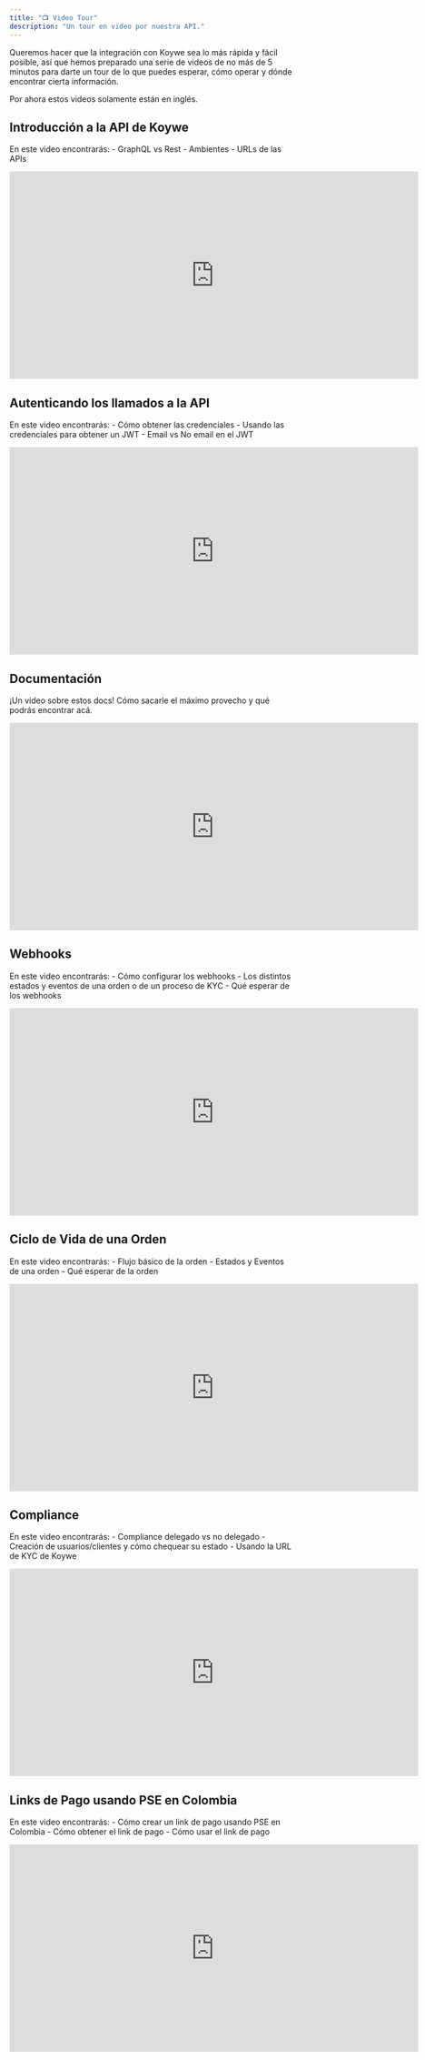 ```yaml
---
title: "📺 Video Tour"
description: "Un tour en video por nuestra API."
---
```


Queremos hacer que la integración con Koywe sea lo más rápida y fácil posible, así que hemos preparado una serie de videos de no más de 5 minutos para darte un tour de lo que puedes esperar, cómo operar y dónde encontrar cierta información.

Por ahora estos videos solamente están en inglés.

## Introducción a la API de Koywe

En este video encontrarás:
    - GraphQL vs Rest
    - Ambientes
    - URLs de las APIs

<iframe width="720" height="365" src="https://www.loom.com/embed/47b4d5ada23d40cb829ea30df8103a24?sid=17ac11e7-f4a7-4abe-922a-31dbc88d4e06" frameborder="0" allow="accelerometer; autoplay; clipboard-write; encrypted-media; gyroscope; picture-in-picture" webkitallowfullscreen mozallowfullscreen allowfullscreen></iframe>

## Autenticando los llamados a la API

En este video encontrarás:
    - Cómo obtener las credenciales
    - Usando las credenciales para obtener un JWT
    - Email vs No email en el JWT

<iframe width="720" height="365" src="https://www.loom.com/embed/dec4549b8f584e3391e4359a68175994?sid=b714fd8c-f008-4a0a-af89-3d1831985cef" frameborder="0" allow="accelerometer; autoplay; clipboard-write; encrypted-media; gyroscope; picture-in-picture" webkitallowfullscreen mozallowfullscreen allowfullscreen></iframe>

## Documentación

¡Un video sobre estos docs! Cómo sacarle el máximo provecho y qué podrás encontrar acá.

<iframe width="720" height="365" src="https://www.loom.com/embed/96cac5b644f44fc8a5bbc374df3bd0f9?sid=cb438a3b-75fa-4265-b29f-a5e41e208499" frameborder="0" allow="accelerometer; autoplay; clipboard-write; encrypted-media; gyroscope; picture-in-picture" webkitallowfullscreen mozallowfullscreen allowfullscreen></iframe>

## Webhooks

En este video encontrarás:
    - Cómo configurar los webhooks
    - Los distintos estados y eventos de una orden o de un proceso de KYC
    - Qué esperar de los webhooks

<iframe width="720" height="365" src="https://www.loom.com/embed/0f43ddd2918d4cae88057949e1bcc6c7?sid=8e9ccf4f-f2ef-4c36-8ca8-85c4d221f48f" frameborder="0" allow="accelerometer; autoplay; clipboard-write; encrypted-media; gyroscope; picture-in-picture" webkitallowfullscreen mozallowfullscreen allowfullscreen></iframe>

## Ciclo de Vida de una Orden

En este video encontrarás:
    - Flujo básico de la orden
    - Estados y Eventos de una orden
    - Qué esperar de la orden

<iframe width="720" height="365" src="https://www.loom.com/embed/f5ce5ffd2060425b8b8af168a54f4dc2?sid=5f92cf25-59f2-4066-a96f-8eea425eb05b" frameborder="0" allow="accelerometer; autoplay; clipboard-write; encrypted-media; gyroscope; picture-in-picture" webkitallowfullscreen mozallowfullscreen allowfullscreen></iframe>

## Compliance

En este video encontrarás:
    - Compliance delegado vs no delegado
    - Creación de usuarios/clientes y cómo chequear su estado
    - Usando la URL de KYC de Koywe

<iframe width="720" height="365" src="https://www.loom.com/embed/3e7f7b67b57a4810910e958703ad2214?sid=f1fd6fe0-e9df-4091-bd3e-a3a3633ab48a" frameborder="0" allow="accelerometer; autoplay; clipboard-write; encrypted-media; gyroscope; picture-in-picture" webkitallowfullscreen mozallowfullscreen allowfullscreen></iframe>

## Links de Pago usando PSE en Colombia

En este video encontrarás:
    - Cómo crear un link de pago usando PSE en Colombia
    - Cómo obtener el link de pago
    - Cómo usar el link de pago

<iframe width="720" height="365" src="https://www.loom.com/embed/c0cf5367fabc418aa0be27f6b703045a?sid=770c4263-7847-4881-9f77-c7809bc07c18" frameborder="0" allow="accelerometer; autoplay; clipboard-write; encrypted-media; gyroscope; picture-in-picture" webkitallowfullscreen mozallowfullscreen allowfullscreen></iframe>